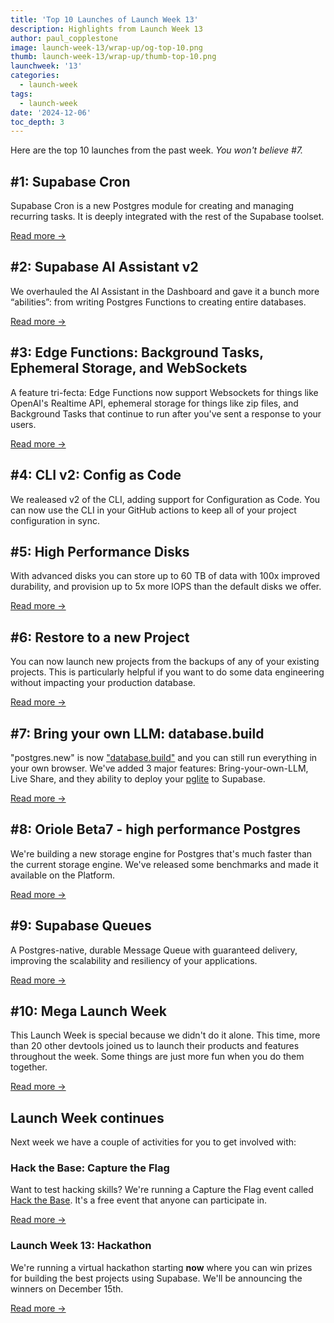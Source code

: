 ```yaml
---
title: 'Top 10 Launches of Launch Week 13'
description: Highlights from Launch Week 13
author: paul_copplestone
image: launch-week-13/wrap-up/og-top-10.png
thumb: launch-week-13/wrap-up/thumb-top-10.png
launchweek: '13'
categories:
  - launch-week
tags:
  - launch-week
date: '2024-12-06'
toc_depth: 3
---
```


Here are the top 10 launches from the past week. *You won't believe #7.*

## #1: Supabase Cron

Supabase Cron is a new Postgres module for creating and managing recurring tasks. It is deeply integrated with the rest of the Supabase toolset.

[Read more →](/blog/supabase-cron)

## #2: Supabase AI Assistant v2

We overhauled the AI Assistant in the Dashboard and gave it a bunch more “abilities”: from writing Postgres Functions to creating entire databases.

[Read more →](/blog/supabase-ai-assistant-v2)

## #3: Edge Functions: Background Tasks, Ephemeral Storage, and WebSockets

A feature tri-fecta: Edge Functions now support Websockets for things like OpenAI's Realtime API, ephemeral storage for things like zip files, and Background Tasks that continue to run after you've sent a response to your users.

[Read more →](/blog/edge-functions-background-tasks-websockets)

## #4: CLI v2: Config as Code

We realeased v2 of the CLI, adding support for Configuration as Code. You can now use the CLI in your GitHub actions to keep all of your project configuration in sync. 

## #5: High Performance Disks

With advanced disks you can store up to 60 TB of data with 100x improved durability, and provision up to 5x more IOPS than the default disks we offer.

[Read more →](/blog/high-performance-disks)

## #6: Restore to a new Project

You can now launch new projects from the backups of any of your existing projects. This is particularly helpful if you want to do some data engineering without impacting your production database.

[Read more →](/blog/restore-to-a-new-project)

## #7: Bring your own LLM: database.build

"postgres.new" is now ["database.build"](https://database.build) and you can still run everything in your own browser. We've added 3 major features: Bring-your-own-LLM, Live Share, and they ability to  deploy your [pglite](https://pglite.dev/) to Supabase.

[Read more →](/blog/database-build-v2)

## #8: Oriole Beta7 - high performance Postgres

We're building a new storage engine for Postgres that's much faster than the current storage engine. We've released some benchmarks and made it available on the Platform.

[Read more →](https://www.orioledb.com/blog/orioledb-beta7-benchmarks)

## #9: Supabase Queues

A Postgres-native, durable Message Queue with guaranteed delivery, improving the scalability and resiliency of your applications.

[Read more →](/blog/supabase-queues)

## #10: Mega Launch Week 

This Launch Week is special because we didn't do it alone. This time, more than 20 other devtools joined us to launch their products and features throughout the week. Some things are just more fun when you do them together.

[Read more →](https://launchweek.dev/lw/MEGA)

## Launch Week continues

Next week we have a couple of activities for you to get involved with:

### Hack the Base: Capture the Flag

Want to test hacking skills? We're running a Capture the Flag event called [Hack the Base](https://ctf.supabase.com/). It's a free event that anyone can participate in.

[Read more →](/blog/launch-week-13-hackathon)

### Launch Week 13: Hackathon

We're running a virtual hackathon starting **now** where you can win prizes for building the best projects using Supabase. We'll be announcing the winners on December 15th.

[Read more →](/blog/launch-week-13-hackathon)